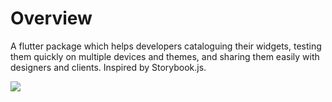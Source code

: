 # Overview

A flutter package which helps developers cataloguing their widgets, testing them quickly on multiple devices and themes, and sharing them easily with designers and clients. Inspired by Storybook.js.

<Image src="/assets/screenshots/widgetbook.png" zoom />